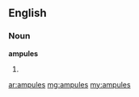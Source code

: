 ==English==

===Noun===
'''ampules'''

# {{plural of|[[ampule]]}}

[[ar:ampules]]
[[mg:ampules]]
[[my:ampules]]